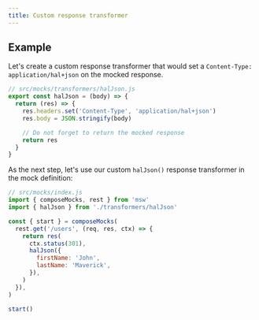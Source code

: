 ```yaml
---
title: Custom response transformer
---
```


## Example

Let's create a custom response transformer that would set a `Content-Type: application/hal+json` on the mocked response.

```js
// src/mocks/transformers/halJson.js
export const halJson = (body) => {
  return (res) => {
    res.headers.set('Content-Type', 'application/hal+json')
    res.body = JSON.stringify(body)

    // Do not forget to return the mocked response
    return res
  }
}
```

As the next step, let's use our custom `halJson()` response transformer in the mock definition:

```js
// src/mocks/index.js
import { composeMocks, rest } from 'msw'
import { halJson } from './transformers/halJson'

const { start } = composeMocks(
  rest.get('/users', (req, res, ctx) => {
    return res(
      ctx.status(301),
      halJson({
        firstName: 'John',
        lastName: 'Maverick',
      }),
    )
  }),
)

start()
```
